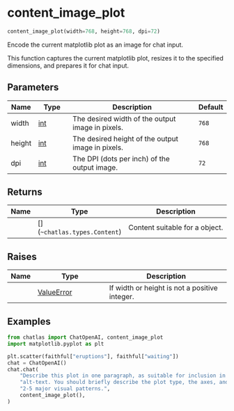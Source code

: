 # content_image_plot { #chatlas.content_image_plot }

```python
content_image_plot(width=768, height=768, dpi=72)
```

Encode the current matplotlib plot as an image for chat input.

This function captures the current matplotlib plot, resizes it to the specified
dimensions, and prepares it for chat input.

## Parameters {.doc-section .doc-section-parameters}

| Name   | Type         | Description                                       | Default   |
|--------|--------------|---------------------------------------------------|-----------|
| width  | [int](`int`) | The desired width of the output image in pixels.  | `768`     |
| height | [int](`int`) | The desired height of the output image in pixels. | `768`     |
| dpi    | [int](`int`) | The DPI (dots per inch) of the output image.      | `72`      |

## Returns {.doc-section .doc-section-returns}

| Name   | Type                           | Description                                        |
|--------|--------------------------------|----------------------------------------------------|
|        | \[\](`~chatlas.types.Content`) | Content suitable for a [](`~chatlas.Turn`) object. |

## Raises {.doc-section .doc-section-raises}

| Name   | Type                       | Description                                   |
|--------|----------------------------|-----------------------------------------------|
|        | [ValueError](`ValueError`) | If width or height is not a positive integer. |

## Examples {.doc-section .doc-section-examples}

```python
from chatlas import ChatOpenAI, content_image_plot
import matplotlib.pyplot as plt

plt.scatter(faithful["eruptions"], faithful["waiting"])
chat = ChatOpenAI()
chat.chat(
    "Describe this plot in one paragraph, as suitable for inclusion in "
    "alt-text. You should briefly describe the plot type, the axes, and "
    "2-5 major visual patterns.",
    content_image_plot(),
)
```